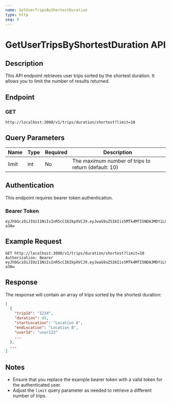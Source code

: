 ```yaml
---
name: GetUserTripsByShortestDuration
type: http
seq: 9
---
```


# GetUserTripsByShortestDuration API

## Description

This API endpoint retrieves user trips sorted by the shortest duration. It allows you to limit the number of results returned.

## Endpoint

### GET

`http://localhost:3000/v1/trips/duration/shortest?limit=10`

## Query Parameters

| Name  | Type | Required | Description                          |
|-------|------|----------|--------------------------------------|
| limit | int  | No       | The maximum number of trips to return (default: 10) |

## Authentication

This endpoint requires bearer token authentication.

### Bearer Token

```
eyJhbGciOiJIUzI1NiIsInR5cCI6IkpXVCJ9.eyJwaG9uZSI6Iis5MTk4MTI5NDA3MDYiLCJ1aWQiOiI1Z2VhcGdhcHhzIn0.yNyKfoOQouzSNDwp_5rJ9CAEMVJo5uqueJHNpG-a3Aw
```

## Example Request

```http
GET http://localhost:3000/v1/trips/duration/shortest?limit=10
Authorization: Bearer eyJhbGciOiJIUzI1NiIsInR5cCI6IkpXVCJ9.eyJwaG9uZSI6Iis5MTk4MTI5NDA3MDYiLCJ1aWQiOiI1Z2VhcGdhcHhzIn0.yNyKfoOQouzSNDwp_5rJ9CAEMVJo5uqueJHNpG-a3Aw
```

## Response

The response will contain an array of trips sorted by the shortest duration:

```json
[
  {
    "tripId": "1234",
    "duration": 45,
    "startLocation": "Location A",
    "endLocation": "Location B",
    "userId": "user123"
    ...
  },
  ...
]
```

## Notes

- Ensure that you replace the example bearer token with a valid token for the authenticated user.
- Adjust the `limit` query parameter as needed to retrieve a different number of trips.